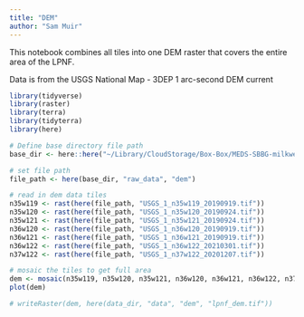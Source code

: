 ```yaml
---
title: "DEM"
author: "Sam Muir"
---
```


This notebook combines all tiles into one DEM raster that covers the entire area of the LPNF.

Data is from the USGS National Map
- 3DEP 1 arc-second DEM current

```r
library(tidyverse)
library(raster)
library(terra)
library(tidyterra)
library(here)

# Define base directory file path
base_dir <- here::here("~/Library/CloudStorage/Box-Box/MEDS-SBBG-milkweed")
```

```r
# set file path
file_path <- here(base_dir, "raw_data", "dem")

# read in dem data tiles
n35w119 <- rast(here(file_path, "USGS_1_n35w119_20190919.tif"))
n35w120 <- rast(here(file_path, "USGS_1_n35w120_20190924.tif"))
n35w121 <- rast(here(file_path, "USGS_1_n35w121_20190924.tif"))
n36w120 <- rast(here(file_path, "USGS_1_n36w120_20190919.tif"))
n36w121 <- rast(here(file_path, "USGS_1_n36w121_20190919.tif"))
n36w122 <- rast(here(file_path, "USGS_1_n36w122_20210301.tif"))
n37w122 <- rast(here(file_path, "USGS_1_n37w122_20201207.tif"))
```

```r
# mosaic the tiles to get full area
dem <- mosaic(n35w119, n35w120, n35w121, n36w120, n36w121, n36w122, n37w122)
plot(dem)

# writeRaster(dem, here(data_dir, "data", "dem", "lpnf_dem.tif"))
```

